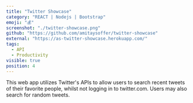 ```yaml
---
title: "Twitter Showcase"
category: "REACT | Nodejs | Bootstrap"
emoji: "💰"
screenshot: "./twitter-showcase.png"
github: "https://github.com/amitaysoffer/twitter-showcase"
external: "https://as-twitter-showcase.herokuapp.com/"
tags:
  - API
  - Productivity
visible: true
position: 4
---
```


This web app utilizes Twitter's APIs to allow users to search recent tweets of their favorite people, whilst not logging in to twitter.com. Users may also search for random tweets.
